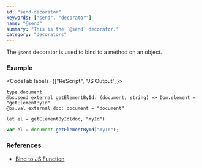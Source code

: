 ```yaml
---
id: "send-decorator"
keywords: ["send", "decorator"]
name: "@send"
summary: "This is the `@send` decorator."
category: "decorators"
---
```


The `@send` decorator is used to bind to a method on an object.

### Example

<CodeTab labels={["ReScript", "JS Output"]}>

```res
type document
@bs.send external getElementById: (document, string) => Dom.element = "getElementById"
@bs.val external doc: document = "document"

let el = getElementById(doc, "myId")
```

```js
var el = document.getElementById("myId");
```

</CodeTab>

### References

* [Bind to JS Function](/docs/manual/latest/bind-to-js-function)